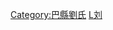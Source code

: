 {{Navbox
| name  = 劉規家族
| title = 巴縣劉規家族
| state = {{{state<includeonly>|collapsed</includeonly>}}}
| list1 =
<center>
{{familytree/start | style=font-size: 90%;}}
{{familytree | | | | || | | | | | | | | | | | a |a=[[劉規]]}}
{{familytree | |,|-|-|-|-|-|-|-|v|-|-|-|-|-|-|-|+|-|-|-|-|-|-|-|v|-|-|-|-|-|-|-|.| |}}
{{familytree | b1  | | | | | | b2  | | | | | | b3  | | | | | | b4  | | | | | | b5 |b1=劉相|b2=[[劉春 (成化進士)|劉春]]|b3=[[劉台]]|b4=劉耆|b5=劉英}}
{{familytree | |!| | | |,|-|-|-|+|-|-|-|v|-|-|-|.|}}
{{familytree | c1 | | c2 | | c3 | | c4 | | c5 |c1=[[劉鶴年]]|c2=[[劉彭年 (明朝)|劉彭年]]|c3=劉大年|c4=劉嘉年|c5=劉延年}}
{{familytree | |!| | | |!| | | | | | | | | | | |!|}}
{{familytree | d1 | | d2 | | | | | | | | | | d3 |d1=劉起元|d2=[[劉起宗]]|d3=[[劉起蒙]]}}
{{familytree | |!| | | |!|}}
{{familytree | e1 | | e2 |e1=[[劉世曾]]|e2=[[劉世賞]]}}
{{familytree | |!|}}
{{familytree | f1 |f1=[[劉綡]]}}
{{familytree | |!|}}
{{familytree | g1 ||g1=[[劉道開]]}}
{{familytree | |!|}}
{{familytree | h1 |h1=[[劉如漢]]}}
{{familytree/end}}
</center>
<br />
|below = 註：本家族樹僅列出家族中翰林、進士及其他有官職者，以及對譜系關聯較重要的人物，其余子女未包括在內。
}}<noinclude>
[[Category:巴縣劉氏]]
[[Category:中国家族模板|L刘]]
</noinclude>